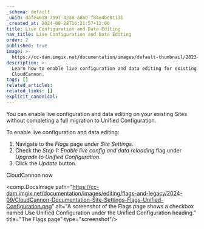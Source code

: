 ```yaml
---
_schema: default
_uuid: dafe4618-7097-42a8-a8b0-f84e4be81131
_created_at: 2024-08-28T16:21:57+12:00
title: Live Configuration and Data Editing
nav_title: Live Configuration and Data Editing
order: 2
published: true
image: >-
  https://cc-dam.imgix.net/documentation/images/default-thumbnail/2023-Q4/CloudCannon-Documentation-Thumbnail.png
description: >-
  Learn how to enable live configuration and data editing for existing Sites on
  CloudCannon.
tags: []
related_articles:
related_links: []
explicit_canonical:
---
```

You can enable live configuration and data editing on your existing Sites without completing a full migration to Unified Configuration.

To enable live configuration and data editing:

1. Navigate to the *Flags* page under *Site Settings*.
2. Check the *Step 1: Enable live config and data reloading* flag under *Upgrade to Unified Configuration*.
3. Click the *Update* button.

CloudCannon now

<comp.DocsImage path="https://cc-dam.imgix.net/documentation/images/editing/flags-and-legacy/2024-09/CloudCannon-Documentation-Site-Settings-Flags-Unified-Configuration.png" alt="A screenshot of the Flags page shows a checkbox named Use Unified Configuration under the Unified Configuration heading." title="The Flags page" type="screenshot"/>